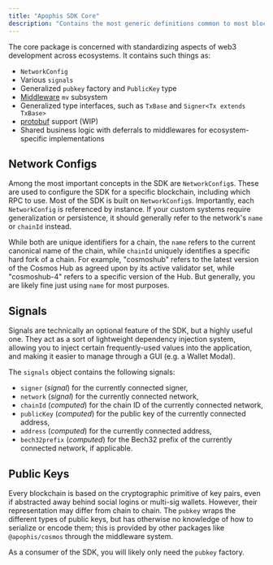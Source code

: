 ```yaml
---
title: "Apophis SDK Core"
description: "Contains the most generic definitions common to most blockchain ecosystems I've worked with. However, by itself, it is probably mostly uninteresting to you."
---
```


The core package is concerned with standardizing aspects of web3 development across ecosystems. It
contains such things as:

- `NetworkConfig`
- Various `signals`
- Generalized `pubkey` factory and `PublicKey` type
- [Middleware](/projects/apophis-sdk/middleware) `mv` subsystem
- Generalized type interfaces, such as `TxBase` and `Signer<Tx extends TxBase>`
- [protobuf](https://protobuf.dev/) support (WIP)
- Shared business logic with deferrals to middlewares for ecosystem-specific implementations

## Network Configs
Among the most important concepts in the SDK are `NetworkConfig`s. These are used to configure the
SDK for a specific blockchain, including which RPC to use. Most of the SDK is built on
`NetworkConfig`s. Importantly, each `NetworkConfig` is referenced by instance. If your custom systems
require generalization or persistence, it should generally refer to the network's `name` or
`chainId` instead.

While both are unique identifiers for a chain, the `name` refers to the current canonical name of
the chain, while `chainId` uniquely identifies a specific hard fork of a chain. For example,
"cosmoshub" refers to the latest version of the Cosmos Hub as agreed upon by its active validator
set, while "cosmoshub-4" refers to a specific version of the Hub. But generally, you are likely fine
just using `name` for most purposes.

## Signals
Signals are technically an optional feature of the SDK, but a highly useful one. They act as a sort
of lightweight dependency injection system, allowing you to inject certain frequently-used values
into the application, and making it easier to manage through a GUI (e.g. a Wallet Modal).

The `signals` object contains the following signals:

- `signer` (*signal*) for the currently connected signer,
- `network` (*signal*) for the currently connected network,
- `chainId` (*computed*) for the chain ID of the currently connected network,
- `publicKey` (*computed*) for the public key of the currently connected address,
- `address` (*computed*) for the currently connected address,
- `bech32prefix` (*computed*) for the Bech32 prefix of the currently connected network, if applicable.

## Public Keys
Every blockchain is based on the cryptographic primitive of key pairs, even if abstracted away behind
social logins or multi-sig wallets. However, their representation may differ from chain to chain.
The `pubkey` wraps the different types of public keys, but has otherwise no knowledge of how to
serialize or encode them; this is provided by other packages like `@apophis/cosmos` through the
middleware system.

As a consumer of the SDK, you will likely only need the `pubkey` factory.
